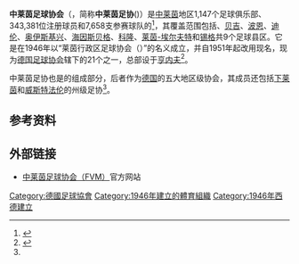 {{noteTA|G1=足球|G2=德甲|G3=德乙|G4=uefa|G5=地名}}
{{Infobox Organization
|name         = 中莱茵足球协会
|original_name    = {{lang|de|Fußball-Verband Mittelrhein}}
|image        = Logo Fußball-Verband Mittelrhein.png
|image_border =
|size         = 120
|caption      = 
|abbreviation = 中莱茵足协({{lang|de|FVM}})
|motto        = 
|formation    = 1946年12月21日
|type         = 足球协会
|headquarters = {{flag|North Rhine-Westphalia}}[[亨内夫|亨内夫]]
|location     = 
|coords       = 
|membership   = 343,381人<small>（2016年）</small>
|leader_title = [[主席|主席]]
|leader_name  = 阿弗雷德·维安登
|parent_organization = {{link-de|西德足球协会|Westdeutscher Fußballverband}}
|website      = [http://fvm.de fvm.de]
}}
'''中莱茵足球协会'''（{{lang-de|'''Fußball-Verband Mittelrhein'''}}，简称'''中莱茵足协'''({{lang|de|'''FVM'''}})）是[[中莱茵|中莱茵]]地区1,147个足球俱乐部、343,381位注册球员和7,658支参赛球队的{{link-de|伞式组织|Dachverband}}<ref name="Members" >{{cite web |url=http://www.dfb.de/fileadmin/_dfbdam/113011-Mitgliederstatistik_2016.pdf |title=Mitglieder-Statistik 2016 |publisher=[[德国足球协会|Deutscher Fußball-Bund]] |access-date=2016-08-31 |archive-date=2016-08-07 |archive-url=https://web.archive.org/web/20160807024836/http://www.dfb.de/fileadmin/_dfbdam/113011-Mitgliederstatistik_2016.pdf |dead-url=no }}</ref>，其覆盖范围包括{{link-de|亚琛都会区|Städteregion Aachen|亚琛}}、[[莱茵-贝吉施县|贝吉]]、[[波恩|波恩]]、[[迪伦县|迪伦]]、[[奥伊斯基兴县|奥伊斯基兴]]、[[海因斯贝格县|海因斯贝格]]、[[科隆|科隆]]、[[莱茵-埃尔夫特县|莱茵-埃尔夫特]]和[[莱茵-锡格县|锡格]]共9个足球县区。它是在1946年以“莱茵行政区足球协会（{{lang|de|''Fußball-Verband Rheinbezirke''}}）”的名义成立，并自1951年起改用现名，现为[[德国足球协会|德国足球协会]]辖下的21个{{link-de|德国足协地区及州级协会列表|Liste der Regional- und Landesverbände des Deutschen Fußball-Bundes|州级协会}}之一，总部设于[[亨内夫|亨内夫]]<ref name="Regional" >{{cite web|url=http://www.dfb.de/verbandsstruktur/landes-regionalverbaende|title=Regional- und Landesverbände|publisher=[[德国足球协会|Deutscher Fußball-Bund]]|accessdate=2011-07-29|archive-date=2014-09-03|archive-url=https://web.archive.org/web/20140903123851/http://www.dfb.de/verbandsstruktur/landes-regionalverbaende|dead-url=no}}</ref>。

中莱茵足协也是{{link-de|西德足球协会|Westdeutscher Fußballverband}}的组成部分，后者作为[[德国|德国]]的五大地区级协会，其成员还包括[[下莱茵足球协会|下莱茵]]和[[威斯特法伦足球及田径协会|威斯特法伦]]的州级足协<ref name="Regional" />。

==参考资料==
{{reflist}}

== 外部链接 ==
* [http://www.fvm.de 中莱茵足球协会（FVM）]{{Wayback|url=http://www.fvm.de/ |date=20200924032412 }}官方网站

[[Category:德國足球協會|Category:德國足球協會]]
[[Category:1946年建立的體育組織|Category:1946年建立的體育組織]]
[[Category:1946年西德建立|Category:1946年西德建立]]